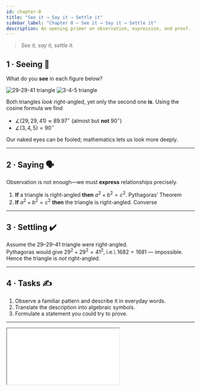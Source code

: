 ```yaml
---
id: chapter-0
title: "See it → Say it → Settle it"
sidebar_label: "Chapter 0 — See it → Say it → Settle it"
description: An opening primer on observation, expression, and proof.
---
```


> *See it, say it, settle it.*

## 1 · Seeing 👀

What do you **see** in each figure below?

![29-29-41 triangle](/img/chapter-0/29-29-41.png)
![3-4-5 triangle](/img/chapter-0/3-4-5.png)

Both triangles *look* right-angled, yet only the second one **is**.
Using the cosine formula we find  

* $\angle(29,29,41)\approx 89.97^{\circ}$ (almost but **not** $90^{\circ}$)  
* $\angle(3,4,5)=90^{\circ}$  

Our naked eyes can be fooled; mathematics lets us look more deeply.

---

## 2 · Saying 🗣️

Observation is not enough—we must **express** relationships precisely.

1. **If** a triangle is right-angled **then** $a^{2}+b^{2}=c^{2}$. <span class="badge badge--secondary">Pythagoras’ Theorem</span>  
2. **If** $a^{2}+b^{2}=c^{2}$ **then** the triangle is right-angled. <span class="badge badge--secondary">Converse</span>

---

## 3 · Settling ✔️

Assume the $29$–$29$–$41$ triangle were right-angled.  
Pythagoras would give $29^{2}+29^{2}=41^{2}$, i.e.\ $1682=1681$ — impossible.  
Hence the triangle is *not* right-angled.

---

## 4 · Tasks ✍️

1. Observe a familiar pattern and describe it in everyday words.  
2. Translate the description into algebraic symbols.  
3. Formulate a statement you could try to prove.

---

<!-- interactive widget LAST -->
<iframe
  src={useBaseUrl('/if-then.html')}
  style={{ width: '100%', height: '420px', border: 'none' }}
/>
